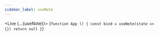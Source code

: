---
sidebar_label: useNote
---


<Live {...{useNote}}>
{`function App () {
  const bind = useNote(state => {})
  return null
}`}
</Live>
